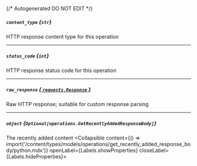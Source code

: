 {/* Autogenerated DO NOT EDIT  */}

##### `content_type` *{`str`}*
HTTP response content type for this operation

---
##### `status_code` *{`int`}*
HTTP response status code for this operation

---
##### `raw_response` [*{ `requests.Response` }*](https://requests.readthedocs.io/en/latest/api/#requests.Response)
Raw HTTP response; suitable for custom response parsing

---
##### `object` *{`Optional[operations.GetRecentlyAddedResponseBody]`}*
The recently added content
<Collapsible content={() => import('/content/types/models/operations/get_recently_added_response_body/python.mdx')} openLabel={Labels.showProperties} closeLabel={Labels.hideProperties}>
</Collapsible>


